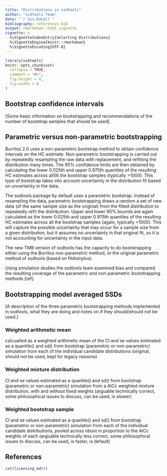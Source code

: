 ```yaml
---
title: "Distributions in ssdtools"
author: "ssdtools Team"
date: "`r Sys.Date()`"
bibliography: references.bib
output: rmarkdown::html_vignette
vignette: >
  %\VignetteIndexEntry{Selecting Distributions}
  %\VignetteEngine{knitr::rmarkdown}
  %\VignetteEncoding{UTF-8}
---
```


```r
library(ssdtools)
knitr::opts_chunk$set(
  collapse = TRUE,
  comment = "#>",
  fig.height = 4,
  fig.width = 6
)
```

## Bootstrap confidence intervals

[Some basic information on bootstrapping and recommendations of the number of bootstrap samples that should be used]

## Parametric versus non-parametric bootstrapping

Burrlioz 2.0 uses a non-parametric bootstrap method to obtain confidence intervals on the HC
estimate. Non-parametric bootstrapping is carried out by repeatedly resampling the raw data with
replacement, and refitting the distribution many times. The 95% confidence limits are then obtained
by calculating the lower 0.025th and upper 0.975th quantiles of the resulting HC estimates across all56
the bootstrap samples (typically >1000). This type of bootstrap takes into account uncertainty in the
distribution fit based on uncertainty in the data.

The ssdtools package by default uses a parametric bootstrap. Instead of resampling the data,
parametric bootstrapping draws a random a set of new data (of the same sample size as the original)
from the fitted distribution to repeatedly refit the distribution. Upper and lower 95% bounds are again
calculated as the lower 0.025th and upper 0.975th quantiles of the resulting HC estimates across all the
bootstrap samples (again, typically >1000). This will capture the possible uncertainty that may occur
for a sample size from a given distribution, but it assumes no uncertainty in that original fit, so it is not
accounting for uncertainty in the input data.

The new TMB version of ssdtools has the capacity to do bootstrapping either using the Burrlioz
non-parametric method, or the original parametric method of ssdtools (based on
fitdistrplus).

Using simulation studies the ssdtools team examined bias and compared the resulting coverage
of the parametric and non-parametric bootstrapping methods [ref]. 



## Bootstrapping model averaged SSDs

[A description of the three parametric bootstrapping methods implemented in ssdtools, what they are doing and notes on if they should/should not be used.]

### Weighted arithmetic mean 

calcualted as a weighted arithmetic mean of the CI and se values estimated as a quantile() and sd() from bootstrap (parametric or non-parametric) simulation from each of the individual candidate distributions (original, should not be used, kept for legacy reasons)

### Weighted mixture distribution

CI and se values estimated as a quantile() and sd() from bootstrap (parametric or non-parametric) simulation from a AICc weighted mixture distribution, with and without fixed weights (arguable technically correct, some philosophical issues to discuss, can be used, is slower)

### Weighted bootstrap sample 

CI and se values estimated as a quantile() and sd() from bootstrap (parametric or non-parametric) simulation from each of the individual candidate distributions, pooled across nboot in proportion to the AICc weights of each (arguable technically less correct, some philosophical issues to discuss, can be used, is faster, is default)


## References

<div id="refs"></div>

```r
cat(licensing_md())
```
